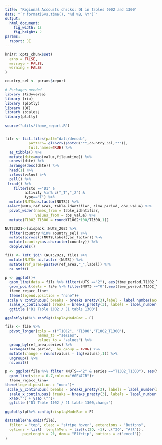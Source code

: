 ```yaml
---
title: "Regional Accounts checks: D1 in tables 1002 and 1300"
date: "`r format(Sys.time(), '%d %B, %Y')`"
output:
  html_document: 
    fig_width: 12
    fig_height: 9
params:
  report: DE
---
```


```r
knitr::opts_chunk$set(
  echo = FALSE,
  message = FALSE,
  warning = FALSE
)
```

```r
country_sel <- params$report
```

```r
# Packages needed
library (tidyverse)
library (rio)
library (plotly)
library (DT)
library (scales)
library(plotly)
```

```r
source("utils/theme_report.R")


file <- list.files(path="data/denodo",
           pattern= glob2rx(paste0("*",country_sel,"*")),
           full.names=TRUE) %>% 
  as_tibble() %>% 
  mutate(date=map(value,file.mtime)) %>% 
  unnest(date) %>% 
  arrange(desc(date)) %>% 
  head(1) %>% 
  select(value) %>% 
  pull() %>% 
 fread() %>% 
    filter(sto =="D1" &
         activity %in% c("_T","_Z") &
         type=="T") %>% 
  mutate(NUTS=as.factor(NUTS)) %>% 
 select(NUTS,ref_area, table_identifier, time_period, obs_value) %>%
  pivot_wider(names_from = table_identifier,
              values_from = obs_value) %>% 
  mutate(T1002_T1300 = round(T1002*100/T1300,1))

NUTS2021<-luispack::NUTS_2021 %>% 
  filter(country %in% country_sel) %>% 
  mutate(across(c(NUTS,label),as_factor)) %>% 
  mutate(country=as.character(country)) %>% 
  droplevels()

file <- left_join (NUTS2021, file) %>% 
  mutate(NUTS= as.factor (NUTS)) %>% 
  mutate(ref_area=paste0(ref_area,"_",label)) %>% 
  na.omit()
```

```r
p <- ggplot()+
  geom_line(data = file %>% filter(NUTS =="2"), aes(time_period,T1002_T1300,group=ref_area),colour = "#0E47CB", size = 0.7)+
  geom_point(data = file %>% filter(NUTS =="0"),aes(time_period,T1002_T1300), size = 3, colour = "#FFCC00")+
  theme_regacc_line+
  theme(legend.position = "none")+
 scale_y_continuous( breaks = breaks_pretty(3),label = label_number(accuracy = 1))+
  scale_x_continuous( breaks = breaks_pretty(3), labels = label_number(accuracy = 1),expand=c(0,0))+
  ggtitle ("D1 Table 1002 / D1 table 1300")

ggplotly(p)%>% config(displayModeBar = F)
```


```r
file <- file %>% 
  pivot_longer(cols = c("T1002", "T1300","T1002_T1300"),
               names_to ="series",
               values_to = "values") %>% 
  group_by(ref_area,series) %>% 
  arrange(time_period, .by_group = TRUE) %>% 
  mutate(change = round(values - lag(values),1)) %>% 
  ungroup() %>% 
  na.omit()
```

```r
p <- ggplot(file %>% filter (NUTS=="2" & series =="T1002_T1300"), aes(time_period, change, group = ref_area))+
  geom_line(size = 0.7,colour="#0E47CB")+
  theme_regacc_line+
theme(legend.position = "none")+
 scale_y_continuous( breaks = breaks_pretty(3), labels = label_number(accuracy = 1))+
  scale_x_continuous( breaks = breaks_pretty(3), labels = label_number(accuracy = 1),expand=c(0,0))+
  xlab("") + ylab ("")+
  ggtitle ("D1 Table 1002 / D1 table 1300,change")

ggplotly(p)%>% config(displayModeBar = F)
```

```r
datatable(na.omit(file),
  filter = "top", class = "stripe hover", extensions = "Buttons",
  options = list(  lengthMenu = list(c(20, -1), c("20", "All")),
        pageLength = 20, dom = "Blfrtip", buttons = c("excel"))
)
```

